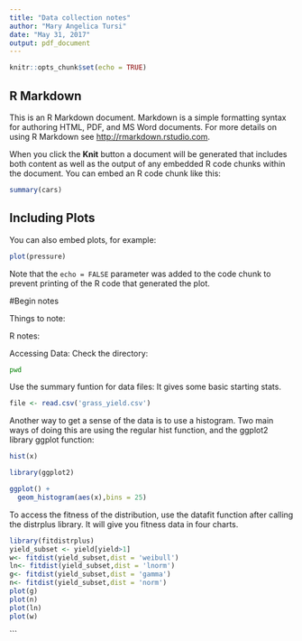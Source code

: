 ```yaml
---
title: "Data collection notes"
author: "Mary Angelica Tursi"
date: "May 31, 2017"
output: pdf_document
---
```


```r
knitr::opts_chunk$set(echo = TRUE)
```

## R Markdown

This is an R Markdown document. Markdown is a simple formatting syntax for authoring HTML, PDF, and MS Word documents. For more details on using R Markdown see <http://rmarkdown.rstudio.com>.

When you click the **Knit** button a document will be generated that includes both content as well as the output of any embedded R code chunks within the document. You can embed an R code chunk like this:

```r
summary(cars)
```

## Including Plots

You can also embed plots, for example:

```r
plot(pressure)
```

Note that the `echo = FALSE` parameter was added to the code chunk to prevent printing of the R code that generated the plot.

#Begin notes

Things to note: 
\begin{itemize}
\item Collecting Data: know your metadata!  This is anything that makes sense of your data but is not the data itself.  How did You collect your data? When? Where?  What types of measurements are you using?  Remember to document your reasoning when working on your research!

\item If you have vocabular in reference to data, define your terms.  Make it so that someone else can read and reproduce your work. 

\item Protocols:  conentional types are scientific publications, lab docs, notebooks, but mordenr collaborative versions include things like Github. 

\end{itemize}

R notes: 

\begin{itemize}

\item Vectors: 1xn 
\item Matrix: mxn
\item Array:  $\Pi n_i$
\item Data frame: contains different types of data, mxn
\item List: sequence of data types

\end{itemize}

Accessing Data: 
Check the directory:
```bash
pwd
```


Use the summary funtion for data files: It gives some basic starting stats.   
```r
file <- read.csv('grass_yield.csv')

```

Another way to get a sense of the data is to use a histogram. Two main ways of doing this are using the regular hist function, and the ggplot2 library ggplot function: 

```r
hist(x)

library(ggplot2)

ggplot() +
  geom_histogram(aes(x),bins = 25)
```

To access the fitness of the distribution, use the datafit function after calling the distrplus library.  It will give you fitness data in four charts.

```r
library(fitdistrplus) 
yield_subset <- yield[yield>1]
w<- fitdist(yield_subset,dist = 'weibull')
ln<- fitdist(yield_subset,dist = 'lnorm')
g<- fitdist(yield_subset,dist = 'gamma')
n<- fitdist(yield_subset,dist = 'norm')
plot(g)
plot(n)
plot(ln)
plot(w)
```
```

